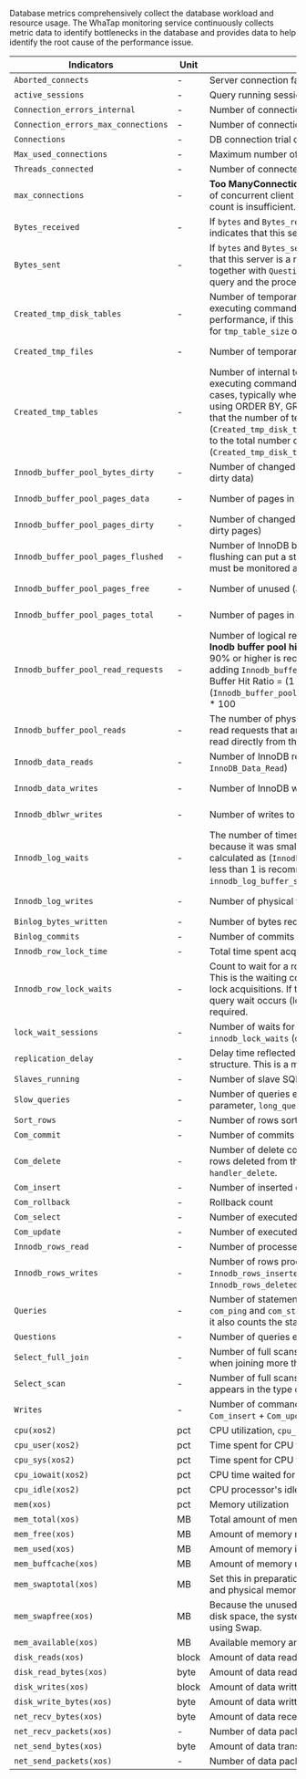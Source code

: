 Database metrics comprehensively collect the database workload and resource usage. The WhaTap monitoring service continuously collects metric data to identify bottlenecks in the database and provides data to help identify the root cause of the performance issue.

<div class='db-metric-4'>

| Indicators                          | Unit  | Description                                                                                                                                                                                                                                                                                                                                                                                                                                                                                                            | Category       |
| ----------------------------------- | ----- | ---------------------------------------------------------------------------------------------------------------------------------------------------------------------------------------------------------------------------------------------------------------------------------------------------------------------------------------------------------------------------------------------------------------------------------------------------------------------------------------------------------------------- | -------------- |
| `Aborted_connects`                  | -     | Server connection failure count                                                                                                                                                                                                                                                                                                                                                                                                                                                                                        | Connection     |
| `active_sessions`                   | -     | Query running session count. It is the same as `Threads_running`.                                                                                                                                                                                                                                                                                                                                                                                                                                                      | Connection     |
| `Connection_errors_internal`        | -     | Number of connections rejected by server errors                                                                                                                                                                                                                                                                                                                                                                                                                                                                        | Connection     |
| `Connection_errors_max_connections` | -     | Number of connections rejected by the limit of `max_connections`                                                                                                                                                                                                                                                                                                                                                                                                                                                       | Connection     |
| `Connections`                       | -     | DB connection trial count                                                                                                                                                                                                                                                                                                                                                                                                                                                                                              | Connection     |
| `Max_used_connections`              | -     | Maximum number of used connections after startup                                                                                                                                                                                                                                                                                                                                                                                                                                                                       | Connection     |
| `Threads_connected`                 | -     | Number of connected sessions                                                                                                                                                                                                                                                                                                                                                                                                                                                                                           | Connection     |
| `max_connections`                   | -     | **Too ManyConnection Error** may occur if the maximum number of concurrent client connections exceeds or the connection count is insufficient.                                                                                                                                                                                                                                                                                                                                                                         | Info           |
| `Bytes_received`                    | -     | If `bytes` and `Bytes_received` of the DB server are high, it indicates that this server is a write-oriented server (e.g. insert).                                                                                                                                                                                                                                                                                                                                                                  | MySQL Resource |
| `Bytes_sent`                        | -     | If `bytes` and `Bytes_sent` from the DB server are high, it indicates that this server is a read-oriented (select) server. If you apply it together with `Questions` and `Uptime`, the average bytes per query and the processing bytes per hour can be counted.                                                                                                                                                                                                                                    | MySQL Resource |
| `Created_tmp_disk_tables`           | -     | Number of temporary tables on disk created by the server while executing commands. Because disk usage can degrade the performance, if this value increases, consider adjusting values for `tmp_table_size` or `max_heap_table_size`.                                                                                                                                                                                                                                                                                   | MySQL Resource |
| `Created_tmp_files`                 | -     | Number of temporary files created by mysqld                                                                                                                                                                                                                                                                                                                                                                                                                                                                            | MySQL Resource |
| `Created_tmp_tables`                | -     | Number of internal temporary tables created by the server while executing commands. Temporary tables can be used in a few cases, typically when using UNION ALL in a query or when using ORDER BY, GROUP BY, or DISTINCT. It is recommended that the number of temporary tables on disk (`Created_tmp_disk_tables`) is not high (less than 10%) relative to the total number of internal temporary tables (`Created_tmp_disk_tables` + `Created_tmp_tables`). | MySQL Resource |
| `Innodb_buffer_pool_bytes_dirty`    | -     | Number of changed data bytes in the buffer pool (number of dirty data)                                                                                                                                                                                                                                                                                                                                                                                                                              | MySQL Resource |
| `Innodb_buffer_pool_pages_data`     | -     | Number of pages in use in the total buffer pool.                                                                                                                                                                                                                                                                                                                                                                                                                                                                       | MySQL Resource |
| `Innodb_buffer_pool_pages_dirty`    | -     | Number of changed data pages in the buffer pool (number of dirty pages)                                                                                                                                                                                                                                                                                                                                                                                                                             | MySQL Resource |
| `Innodb_buffer_pool_pages_flushed`  | -     | Number of InnoDB buffer pool pages flushed. Excessive flushing can put a strain on the disk while writing dirty data, it must be monitored along with the disk performance.                                                                                                                                                                                                                                                                                                                                            | MySQL Resource |
| `Innodb_buffer_pool_pages_free`     | -     | Number of unused (available) pages in the entire buffer pool                                                                                                                                                                                                                                                                                                                                                                                                                                        | MySQL Resource |
| `Innodb_buffer_pool_pages_total`    | -     | Number of pages in the entire buffer pool                                                                                                                                                                                                                                                                                                                                                                                                                                                                              | MySQL Resource |
| `Innodb_buffer_pool_read_requests`  | -     | Number of logical read requests (including physical reads). **Inodb buffer pool hit ratio** can be calculated as follows, and 90% or higher is recommended. If the hit ratio is low, consider adding `Innodb_buffer_pool_size`.<br/>Buffer Hit Ratio = (1 - (`Innodb_buffer_pool_reads`/`Innodb_buffer_pool_read_requests`)) \* 100                                                                                                                           | MySQL Resource |
| `Innodb_buffer_pool_reads`          | -     | The number of physical (disk) reads. The number of logical read requests that are not in the Innodb buffer pool and must be read directly from the disk.                                                                                                                                                                                                                                                                                                                                            | MySQL Resource |
| `Innodb_data_reads`                 | -     | Number of InnoDB reads (not to be confused with `InnoDB_Data_Read`)                                                                                                                                                                                                                                                                                                                                                                                                                                 | MySQL Resource |
| `Innodb_data_writes`                | -     | Number of InnoDB writes.                                                                                                                                                                                                                                                                                                                                                                                                                                                                                               | MySQL Resource |
| `Innodb_dblwr_writes`               | -     | Number of writes to the Innodb Doublewrite buffers.                                                                                                                                                                                                                                                                                                                                                                                                                                                                    | MySQL Resource |
| `Innodb_log_waits`                  | -     | The number of times waited for the log buffer to be flushed because it was small. The redo log contention rate can be calculated as (`Innodb_log_waits`/`Innodb_log_writes`), a value less than 1 is recommended. If `Wait` is high, consider increasing `innodb_log_buffer_size`.                                                                                                                                                                                                                  | MySQL Resource |
| `Innodb_log_writes`                 | -     | Number of physical writes to the innodb redo log file.                                                                                                                                                                                                                                                                                                                                                                                                                                                                 | MySQL Resource |
| `Binlog_bytes_written`              | -     | Number of bytes recorded in the binary log.                                                                                                                                                                                                                                                                                                                                                                                                                                                                            | Performance    |
| `Binlog_commits`                    | -     | Number of commits recorded in the binary log.                                                                                                                                                                                                                                                                                                                                                                                                                                                                          | Performance    |
| `Innodb_row_lock_time`              | -     | Total time spent acquiring row locks (milliseconds)                                                                                                                                                                                                                                                                                                                                                                                                                                                 | Performance    |
| `Innodb_row_lock_waits`             | -     | Count to wait for a row lock in the Innodb storage engine table. This is the waiting count to acquire a lock, not the number of lock acquisitions. If this metric increases more than usual, the query wait occurs (lock contention), and query tuning is required.                                                                                                                                                                                                                                 | Performance    |
| `lock_wait_sessions`                | -     | Number of waits for acquiring row lock. It is the number of `innodb_lock_waits` (`data_lock_waits`).                                                                                                                                                                                                                                                                                                                                                                                                | Performance    |
| `replication_delay`                 | -     | Delay time reflected in the replication DB for the replication structure. This is a metric measured in the slave DB.                                                                                                                                                                                                                                                                                                                                                                                                   | Performance    |
| `Slaves_running`                    | -     | Number of slave SQL threads executing                                                                                                                                                                                                                                                                                                                                                                                                                                                                                  | Performance    |
| `Slow_queries`                      | -     | Number of queries executed longer than the time set in the DB parameter, `long_query_time` (seconds).                                                                                                                                                                                                                                                                                                                                                                                               | Performance    |
| `Sort_rows`                         | -     | Number of rows sorted                                                                                                                                                                                                                                                                                                                                                                                                                                                                                                  | Performance    |
| `Com_commit`                        | -     | Number of commits                                                                                                                                                                                                                                                                                                                                                                                                                                                                                                      | Throughput     |
| `Com_delete`                        | -     | Number of delete commands executed. It counts the number of rows deleted from the table and the row that are different from `handler_delete`.                                                                                                                                                                                                                                                                                                                                                                          | Throughput     |
| `Com_insert`                        | -     | Number of inserted commands that have been executed                                                                                                                                                                                                                                                                                                                                                                                                                                                                    | Throughput     |
| `Com_rollback`                      | -     | Rollback count                                                                                                                                                                                                                                                                                                                                                                                                                                                                                                         | Throughput     |
| `Com_select`                        | -     | Number of executed Select commands                                                                                                                                                                                                                                                                                                                                                                                                                                                                                     | Throughput     |
| `Com_update`                        | -     | Number of executed update commands                                                                                                                                                                                                                                                                                                                                                                                                                                                                                     | Throughput     |
| `Innodb_rows_read`                  | -     | Number of processed rows by Select                                                                                                                                                                                                                                                                                                                                                                                                                                                                                     | Throughput     |
| `Innodb_rows_writes`                | -     | Number of rows processed by Write. It is the same as `Innodb_rows_inserted` + `Innodb_rows_updated` + `Innodb_rows_deleted`.                                                                                                                                                                                                                                                                                                                                                                                           | Throughput     |
| `Queries`                           | -     | Number of statements executed by the server, excluding `com_ping` and `com_statistics`. It differs from `Questions` because it also counts the statements executed in the stored program.                                                                                                                                                                                                                                                                                                                              | Throughput     |
| `Questions`                         | -     | Number of queries executed                                                                                                                                                                                                                                                                                                                                                                                                                                                                                             | Throughput     |
| `Select_full_join`                  | -     | Number of full scans for driven tables without using indexes when joining more than one table.                                                                                                                                                                                                                                                                                                                                                                                                                         | Throughput     |
| `Select_scan`                       | -     | Number of full scans for the driving table. In this case, ALL appears in the type column of the plan.                                                                                                                                                                                                                                                                                                                                                                                                                  | Throughput     |
| `Writes`                            | -     | Number of commands used by Write. It is the same as `Com_insert` + `Com_update` + `Com_delete`.                                                                                                                                                                                                                                                                                                                                                                                                                        | Throughput     |
| `cpu(xos2)`                         | pct   | CPU utilization, `cpu_user` + `cpu_sys` + `cpu_iowait`.                                                                                                                                                                                                                                                                                                                                                                                                                                                                | XOS            |
| `cpu_user(xos2)`                    | pct   | Time spent for CPU to execute user code                                                                                                                                                                                                                                                                                                                                                                                                                                                                                | XOS            |
| `cpu_sys(xos2)`                     | pct   | Time spent for CPU to execute the kernel code                                                                                                                                                                                                                                                                                                                                                                                                                                                                          | XOS            |
| `cpu_iowait(xos2)`                  | pct   | CPU time waited for IO                                                                                                                                                                                                                                                                                                                                                                                                                                                                                                 | XOS            |
| `cpu_idle(xos2)`                    | pct   | CPU processor's idle time                                                                                                                                                                                                                                                                                                                                                                                                                                                                                              | XOS            |
| `mem(xos)`                          | pct   | Memory utilization                                                                                                                                                                                                                                                                                                                                                                                                                                                                                                     | XOS            |
| `mem_total(xos)`                    | MB    | Total amount of memory                                                                                                                                                                                                                                                                                                                                                                                                                                                                                                 | XOS            |
| `mem_free(xos)`                     | MB    | Amount of memory not in use by the system                                                                                                                                                                                                                                                                                                                                                                                                                                                                              | XOS            |
| `mem_used(xos)`                     | MB    | Amount of memory in use by the system                                                                                                                                                                                                                                                                                                                                                                                                                                                                                  | XOS            |
| `mem_buffcache(xos)`                | MB    | Amount of memory used by the buff/cache                                                                                                                                                                                                                                                                                                                                                                                                                                                                                | XOS            |
| `mem_swaptotal(xos)`                | MB    | Set this in preparation for the case where the total Swap size and physical memory are insufficient.                                                                                                                                                                                                                                                                                                                                                                                                                   | XOS            |
| `mem_swapfree(xos)`                 | MB    | Because the unused Swap area and Swap area are secured in disk space, the system performance may drop drastically while using Swap.                                                                                                                                                                                                                                                                                                                                                                                    | XOS            |
| `mem_available(xos)`                | MB    | Available memory area                                                                                                                                                                                                                                                                                                                                                                                                                                                                                                  | XOS            |
| `disk_reads(xos)`                   | block | Amount of data read from disk                                                                                                                                                                                                                                                                                                                                                                                                                                                                                          | XOS            |
| `disk_read_bytes(xos)`              | byte  | Amount of data read from disk                                                                                                                                                                                                                                                                                                                                                                                                                                                                                          | XOS            |
| `disk_writes(xos)`                  | block | Amount of data written to disk                                                                                                                                                                                                                                                                                                                                                                                                                                                                                         | XOS            |
| `disk_write_bytes(xos)`             | byte  | Amount of data written to disk                                                                                                                                                                                                                                                                                                                                                                                                                                                                                         | XOS            |
| `net_recv_bytes(xos)`               | byte  | Amount of data received over the network                                                                                                                                                                                                                                                                                                                                                                                                                                                                               | XOS            |
| `net_recv_packets(xos)`             | -     | Number of data packets received over the network                                                                                                                                                                                                                                                                                                                                                                                                                                                                       | XOS            |
| `net_send_bytes(xos)`               | byte  | Amount of data transmitted over the network                                                                                                                                                                                                                                                                                                                                                                                                                                                                            | XOS            |
| `net_send_packets(xos)`             | -     | Number of data packets transmitted over the network                                                                                                                                                                                                                                                                                                                                                                                                                                                                    | XOS            |

</div>
